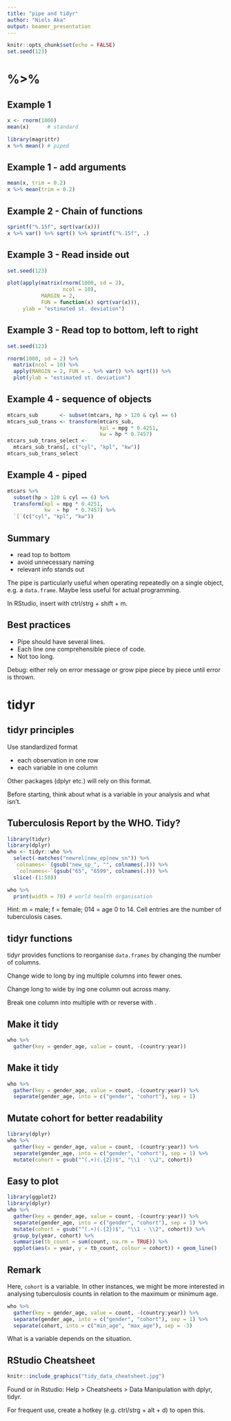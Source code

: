 ```yaml
---
title: "pipe and tidyr"
author: "Niels Aka"
output: beamer_presentation
---
```


```r
knitr::opts_chunk$set(echo = FALSE)
set.seed(123)
```

# %>%

## Example 1

```r
x <- rnorm(1000)
mean(x)      # standard
```
```r
library(magrittr)
x %>% mean() # piped
```

## Example 1 - add arguments

```r
mean(x, trim = 0.2)
x %>% mean(trim = 0.2)
```

## Example 2 - Chain of functions

```r
sprintf("%.15f", sqrt(var(x)))
x %>% var() %>% sqrt() %>% sprintf("%.15f", .)
```


## Example 3 - Read inside out
```r
set.seed(123)
```

```r
plot(apply(matrix(rnorm(1000, sd = 2), 
                  ncol = 10),
           MARGIN = 2,
           FUN = function(x) sqrt(var(x))),
     ylab = "estimated st. deviation")
```

## Example 3 - Read top to bottom, left to right
```r
set.seed(123)
```

```r
rnorm(1000, sd = 2) %>% 
  matrix(ncol = 10) %>% 
  apply(MARGIN = 2, FUN = . %>% var() %>% sqrt()) %>%
  plot(ylab = "estimated st. deviation")
```


## Example 4 - sequence of objects

```r
mtcars_sub       <- subset(mtcars, hp > 120 & cyl == 6)
mtcars_sub_trans <- transform(mtcars_sub,
                              kpl = mpg * 0.4251,
                              kw = hp * 0.7457)
mtcars_sub_trans_select <-
  mtcars_sub_trans[, c("cyl", "kpl", "kw")]
mtcars_sub_trans_select
```


## Example 4 - piped
```r
mtcars %>%
  subset(hp > 120 & cyl == 6) %>%
  transform(kpl = mpg * 0.4251, 
            kw  = hp  * 0.7457) %>%
  `[`(c("cyl", "kpl", "kw"))
```

## Summary

* read top to bottom \newline
* avoid unnecessary naming \newline
* relevant info stands out \newline

The pipe is particularly useful when operating repeatedly on a single object, 
e.g. a `data.frame`. Maybe less useful for actual programming.

In RStudio, insert with ctrl/strg + shift + m.

## Best practices

* Pipe should have several lines. \newline
* Each line one comprehensible piece of code. \newline
* Not too long. \newline

Debug: either rely on error message or grow pipe piece by piece until error is thrown.

# tidyr

## tidyr principles

Use standardized format

* each observation in one row
* each variable in one column

Other packages (dplyr etc.) will rely on this format.

Before starting, think about what is a variable in your analysis and what isn't.

## Tuberculosis Report by the WHO. Tidy?
```r
library(tidyr)
library(dplyr)
who <- tidyr::who %>% 
  select(-matches("newrel|new_ep|new_sn")) %>% 
  `colnames<-`(gsub("new_sp_", "", colnames(.))) %>% 
   `colnames<-`(gsub("65", "6599", colnames(.))) %>% 
  slice(-(1:50))
```

\tiny
```r
who %>% 
  print(width = 70) # world health organisation
```
Hint: m = male; f = female; 014 = age 0 to 14. Cell entries are the number of tuberculosis cases.

## tidyr functions

tidyr provides functions to reorganise `data.frames` by changing the number of
columns.
\newline
\newline

Change wide to long by \textcolor{red}{gather()}ing multiple columns into fewer ones.
\newline

Change long to wide by \textcolor{red}{spread()}ing one column out across many.
\newline

Break one column into multiple with \textcolor{red}{separate()} or
reverse with \textcolor{red}{unite()}.

## Make it tidy

\tiny
```r
who %>% 
  gather(key = gender_age, value = count, -(country:year)) 
```

## Make it tidy

\tiny
```r
who %>% 
  gather(key = gender_age, value = count, -(country:year)) %>% 
  separate(gender_age, into = c("gender", "cohort"), sep = 1)
```


## Mutate cohort for better readability

\tiny
```r
library(dplyr)
who %>% 
  gather(key = gender_age, value = count, -(country:year)) %>% 
  separate(gender_age, into = c("gender", "cohort"), sep = 1) %>% 
  mutate(cohort = gsub("^(.+)(.{2})$", "\\1 - \\2", cohort))
```


## Easy to plot
\tiny
```r
library(ggplot2)
library(dplyr)
who %>% 
  gather(key = gender_age, value = count, -(country:year)) %>% 
  separate(gender_age, into = c("gender", "cohort"), sep = 1) %>% 
  mutate(cohort = gsub("^(.+)(.{2})$", "\\1 - \\2", cohort)) %>% 
  group_by(year, cohort) %>% 
  summarise(tb_count = sum(count, na.rm = TRUE)) %>% 
  ggplot(aes(x = year, y = tb_count, colour = cohort)) + geom_line()
```

## Remark

Here, `cohort` is a variable. In other instances, we might be more interested in
analysing tuberculosis counts in relation to the maximum or minimum age. 

\tiny
```r
who %>% 
  gather(key = gender_age, value = count, -(country:year)) %>% 
  separate(gender_age, into = c("gender", "cohort"), sep = 1) %>% 
  separate(cohort, into = c("min_age", "max_age"), sep = -3)
```
\normalsize
What is a variable depends on the situation.

## RStudio Cheatsheet

```r
knitr::include_graphics("tidy_data_cheatsheet.jpg")
```

Found [\textcolor{blue}{here}](https://github.com/rstudio/cheatsheets/raw/master/source/pdfs/data-import-cheatsheet.pdf) or in \newline Rstudio: Help > Cheatsheets > Data Manipulation with dplyr, tidyr.

For frequent use, create a hotkey (e.g. ctrl/strg + alt + d) to open this.

<!-- ## Finally... -->

<!-- what constitutes a variable depends on context. -->

<!-- ## Material -->

<!-- One of Hadley Wickham's talks about the tidyverse, [\textcolor{blue}{here}](https://www.rstudio.com/resources/videos/data-science-in-the-tidyverse/) -->

<!-- [\textcolor{blue}{Introduction to magrittr}](https://cran.r-project.org/web/packages/magrittr/vignettes/magrittr.html) -->

<!-- [\textcolor{blue}{tidyr's website}](http://tidyr.tidyverse.org/) -->


